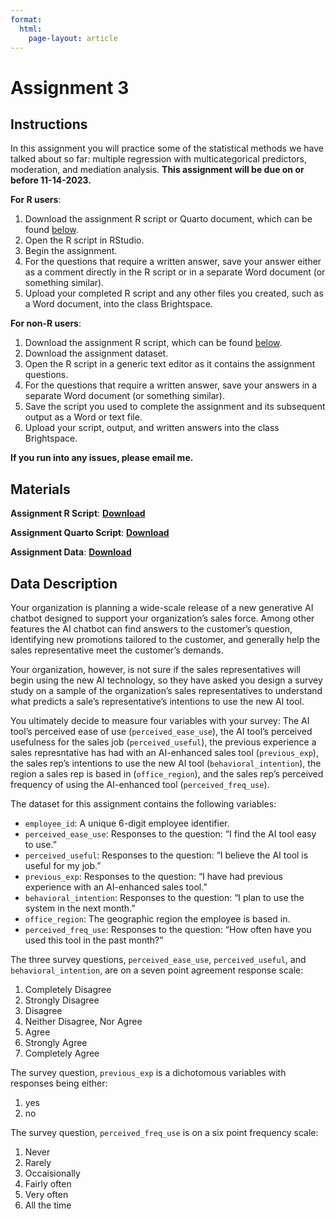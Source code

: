 ```yaml
---
format: 
  html:
    page-layout: article
---
```

<h1 class="h1-reading">Assignment 3</h1>

<h2>Instructions</h2>

In this assignment you will practice some of the statistical methods we have talked about so far: multiple regression with multicategorical predictors, moderation, and mediation analysis. **This assignment will be due on or before 11-14-2023.**

**For R users**: 

1. Download the assignment R script or Quarto document, which can be found <a href="#materials">below</a>.
2. Open the R script in RStudio.
3. Begin the assignment.
4. For the questions that require a written answer, save your answer either as a comment directly in the R script or in a separate Word document (or something similar).
5. Upload your completed R script and any other files you created, such as a Word document, into the class Brightspace. 

**For non-R users**:

1. Download the assignment R script, which can be found <a href="#materials">below</a>.
2. Download the assignment dataset. 
3. Open the R script in a generic text editor as it contains the assignment questions. 
4. For the questions that require a written answer, save your answers in a separate Word document (or something similar).
5. Save the script you used to complete the assignment and its subsequent output as a Word or text file.
6. Upload your script, output, and written answers into the class Brightspace.

**If you run into any issues, please email me.** 

<h2>Materials</h2>

<strong>Assignment R Script</strong>: <a href="03-assignment.R" download target="_blank" rel="noopener noreferrer"><strong>Download</strong></a>

<strong>Assignment Quarto Script</strong>: <a href="03-assignment-quarto.qmd" download target="_blank" rel="noopener noreferrer"><strong>Download</strong></a>

<strong>Assignment Data</strong>: <a href="03-assignment-data.csv" download target="_blank" rel="noopener noreferrer"><strong>Download</strong></a>

<h2>Data Description</h2>

Your organization is planning a wide-scale release of a new generative AI chatbot designed to support your organization's sales force. Among other features the AI chatbot can find answers to the customer's question, identifying new promotions tailored to the customer, and generally help the sales representative meet the customer's demands.

Your organization, however, is not sure if the sales representatives will begin using the new AI technology, so they have asked you design a survey study on a sample of the organization's sales representatives to understand what predicts a sale's representative's intentions to use the new AI tool.

You ultimately decide to measure four variables with your survey: The AI tool's perceived ease of use (`perceived_ease_use`), the AI tool's perceived usefulness for the sales job (`perceived_useful`), the previous experience a sales represntative has had with an AI-enhanced sales tool (`previous_exp`), the sales rep's intentions to use the new AI tool (`behavioral_intention`), the region a sales rep is based in (`office_region`), and the sales rep's perceived frequency of using the AI-enhanced tool (`perceived_freq_use`).

The dataset for this assignment contains the following variables:

* `employee_id`: A unique 6-digit employee identifier. 
* `perceived_ease_use`: Responses to the question: "I find the AI tool easy to use." 
* `perceived_useful`: Responses to the question: "I believe the AI tool is useful for my job."
* `previous_exp`: Responses to the question: "I have had previous experience with an AI-enhanced sales tool."
* `behavioral_intention`: Responses to the question: "I plan to use the system in the next month."
* `office_region`: The geographic region the employee is based in. 
* `perceived_freq_use`: Responses to the question: "How often have you used this tool in the past month?"

The three survey questions, `perceived_ease_use`, `perceived_useful`, and `behavioral_intention`, are on a seven point agreement response scale: 

1. Completely Disagree
2. Strongly Disagree
3. Disagree
4. Neither Disagree, Nor Agree
5. Agree
6. Strongly Agree
7. Completely Agree

The survey question, `previous_exp` is a dichotomous variables with responses being either:

1. yes
2. no

The survey question, `perceived_freq_use` is on a six point frequency scale: 

1. Never
2. Rarely
3. Occaisionally
4. Fairly often
5. Very often
6. All the time
